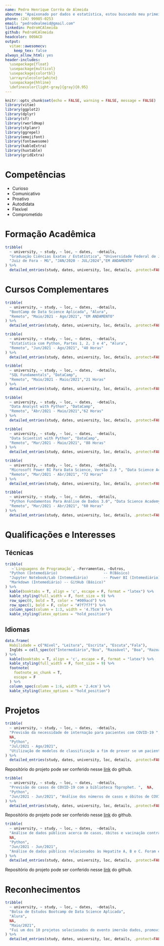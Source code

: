 ```yaml
---
name: Pedro Henrique Corrêa de Almeida
aboutme: "Apaixonado por dados e estatística, estou buscando meu primeiro emprego onde possa aprender e depositar meu tempo, vontade e criatividade na resolução de problemas reais."
phone: (24) 99985-0253
email: "pedrodealmeid@gmail.com"
linkedin: PedroHCAlmeida
github: PedroHCAlmeida
headcolor: 009ACD
output: 
  vitae::awesomecv:
    keep_tex: false
always_allow_html: yes
header-includes:
  \usepackage{float}
  \usepackage{multicol}
  \usepackage{colortbl}
  \arrayrulecolor{white}
  \usepackage{hhline}
  \definecolor{light-gray}{gray}{0.95}
---
```


```r
knitr::opts_chunk$set(echo = FALSE, warning = FALSE, message = FALSE)
library(vitae)
library(ggplot2)
library(dplyr)
library(sf)
library(rworldmap)
library(stplanr)
library(ggrepel)
library(emojifont)
library(fontawesome)
library(kableExtra)
library(huxtable)
library(gridExtra)
```


\faIcon{cogs} Competências
============================

* Curioso
* Comunicativo
* Proativo
* Autodidata
* Flexível
* Comprometido

\faIcon{university} Formação Acadêmica
============================

```r
tribble(
  ~ university, ~ study, ~ loc, ~ dates,  ~details,
  "Graduação Ciências Exatas / Estatística", "Universidade Federal de Juiz de Fora", 
  "Juiz de Fora - MG", "JAN/2020 - JUL/2024","EM ANDAMENTO"
) %>% 
  detailed_entries(study, dates, university, loc, details, .protect=FALSE)
```

\faIcon{book} Cursos Complementares
============================ 
```r
tribble(
  ~ university, ~ study, ~ loc, ~ dates,  ~details,
  "BootCamp de Data Science Aplicada", "Alura", 
  "Remoto", "Maio/2021 - Ago/2021", "EM ANDAMENTO"
) %>% 
  detailed_entries(study, dates, university, loc, details, .protect=FALSE)

tribble(
  ~ university, ~ study, ~ loc, ~ dates,  ~details,
  "Estatística com Python, Partes 1, 2, 3 e 4", "Alura", 
  "Remoto", "Jun/2021 - Ago/2021", "40 Horas"
) %>% 
  detailed_entries(study, dates, university, loc, details, .protect=FALSE)

tribble(
  ~ university, ~ study, ~ loc, ~ dates,  ~details,
  "SQL Fundamentals", "DataCamp", 
  "Remoto", "Maio/2021 - Maio/2021","21 Horas"
) %>% 
  detailed_entries(study, dates, university, loc, details, .protect=FALSE)

tribble(
  ~ university, ~ study, ~ loc, ~ dates,  ~details,
  "Data Analyst with Python", "DataCamp", 
  "Remoto", "Abr/2021 - Maio/2021","62 Horas"
) %>% 
  detailed_entries(study, dates, university, loc, details, .protect=FALSE)

tribble(
  ~ university, ~ study, ~ loc, ~ dates,  ~details,
  "Data Scientist with Python", "DataCamp", 
  "Remoto", "Mar/2021 - Maio/2021", "88 Horas"
) %>% 
  detailed_entries(study, dates, university, loc, details, .protect=FALSE)

tribble(
  ~ university, ~ study, ~ loc, ~ dates,  ~details,
  "Microsoft Power BI Para Data Science, Versão 2.0 ", "Data Science Academy", 
  "Remoto", "Mar/2021 - Abr/2021", "72 Horas"
) %>% 
  detailed_entries(study, dates, university, loc, details, .protect=FALSE)

tribble(
  ~ university, ~ study, ~ loc, ~ dates,  ~details,
  "Python Fundamentos Para Análise de Dados 3.0", "Data Science Academy", 
  "Remoto", "Mar/2021 - Abr/2021", "60 Horas"
) %>% 
  detailed_entries(study, dates, university, loc, details, .protect=FALSE)
```
\newpage

\faIcon{brain} Qualificações e Interesses
=========================================

\faIcon{laptop} **Técnicas**
-------------------------------
```r
tribble(
   ~`Linguagens de Programação`, ~Ferramentas, ~Outros,
  "Python (Intemediário)                     -- R(Básico)                     -- SQL(Básico)",
  "Jupyter Notebook/Lab (Intemediário)       -- Power BI (Intemediário)       -- RStudio (Básico)",
  "Markdown (Intemediário) -- GitHub (Básico)"
) %>%
  kable(booktabs = T, align = 'c', escape = F, format = "latex") %>%
  kable_styling(full_width = F, font_size = 9) %>% 
  row_spec(0, bold = T, color = "#009acd") %>% 
  row_spec(1, bold = F, color = "#7f7f7f") %>% 
  column_spec(column = 1:3, width = '4.75cm') %>%
  kable_styling(latex_options = "hold_position")
```

\faIcon{language} **Idiomas**
-------------------------------
```r
data.frame(
  Habilidade = c("Nível", "Leitura", "Escrita", "Escuta","Fala"),
  Inglês = cell_spec(c("Intermediário","Boa", "Razoável", "Boa", "Razoável"), 'latex', color = '#009acd')
) %>%
  kable(booktabs = T, align = 'c', escape = F, format = "latex") %>%
  kable_styling(full_width = F, font_size = 9) %>% 
  footnote(
    footnote_as_chunk = T,
    escape = F
  ) %>%
  column_spec(column = 1:6, width = '2.4cm') %>%
  kable_styling(latex_options = "hold_position")
```

\faIcon{clipboard} Projetos
============================ 
```r
tribble(
  ~ university, ~ study, ~ loc, ~ dates,  ~details,
  "Previsão da necessidade de internação para pacientes com COVID-19 ",
  NA,
  "Python",
  "Jul/2021 - Ago/2021", 
  "Utilização de modelos de classificação a fim de prever se um paciente precisará de UTI ao chegar no Hospital. Utilizando uma base de dados do Hospital Sírio-Libanês"
) %>% 
  detailed_entries(study, dates, university, loc, details, .protect=FALSE)
```

Repositório do projeto pode ser conferido nesse [link](https://github.com/PedroHCAlmeida/Projeto_final_bootcamp) do github.

```r
tribble(
  ~ university, ~ study, ~ loc, ~ dates,  ~details,
  "Previsão de casos de COVID-19 com a biblioteca fbprophet. ",  NA,
  "Python",
  "Jun/2021 - Jun/2021", "Análise dos números de casos e óbitos de COVID-19 por dia, utilizando a biblioteca fbprophet para realizar previsões do número de casos e analisar padrões de sazonalidade."
) %>% 
  detailed_entries(study, dates, university, loc, details, .protect=FALSE)
```

Repositório do projeto pode ser conferido nesse [link](https://github.com/PedroHCAlmeida/analise_temporal_COVID_Brasil) do github.

```r
tribble(
  ~ university, ~ study, ~ loc, ~ dates,  ~details,
  "Análise de dados públicos acerca de casos, óbitos e vacinação contra as Hepatites A, B e C no Brasil", 
  NA, 
  "Python",
  "Jun/2021 - Jun/2021",
  "Análise de dados públicos relacionados às Hepatite A, B e C. Foram estudados as relações do número de casos, óbitos e vacinas."
) %>% 
  detailed_entries(study, dates, university, loc, details, .protect=FALSE)
```

Repositório do projeto pode ser conferido nesse [link](https://github.com/PedroHCAlmeida/projeto_um_mal_silencioso) do github.

\faIcon{clipboard} Reconhecimentos
====================================== 

```r
tribble(
  ~ university, ~ study, ~ loc, ~ dates,  ~details,
  "Bolsa de Estudos Bootcamp de Data Science Aplicada", 
  "Alura", 
  NA,
  "Maio/2021",
  "Fui um dos 10 projetos selecionados do evento imersão dados, promovido pela Alura, que ganharam uma bolsa de estudos para o Bootcamp de Data Science Aplicada."
) %>% 
  detailed_entries(study, dates, university, loc, details, .protect=FALSE)
```
